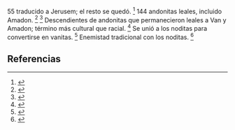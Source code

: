 55 traducido a Jerusem; el resto se quedó. <ref>{{lib|LU|67|6|3}}</ref> 144 andonitas leales, incluido Amadon. <ref>{{lib|LU|67|6|3}}</ref> <ref>{{lib|LU|67|8|4}}</ref> Descendientes de andonitas que permanecieron leales a Van y Amadon; término más cultural que racial. <ref>{{lib|LU|73|1}}</ref> Se unió a los noditas para convertirse en vanitas. <ref>{{lib|LU|77|4|10}}</ref> Enemistad tradicional con los noditas. <ref>{{lib|LU|73|1|4}}</ref> 

== Referencias ==

<references />
